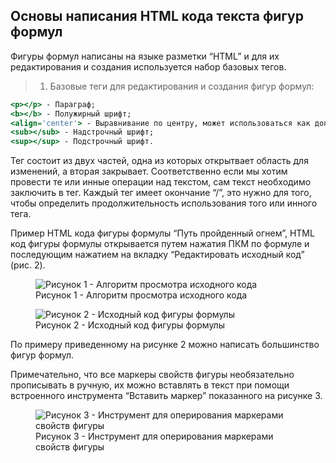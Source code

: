 ## Основы написания HTML кода текста фигур формул

Фигуры формул написаны на языке разметки "HTML" и для их редактирования и создания используется набор базовых тегов.

>1. Базовые теги для редактирования и создания фигур формул:

```.html
<p></p> - Параграф;
<b></b> - Полужирный шрифт;
<align='center'> - Выравнивание по центру, может использоваться как дополнительный тег к тегу "Параграф";
<sub></sub> - Надстрочный шрифт;
<sup></sup> - Подстрочный шрифт.
```

Тег состоит из двух частей, одна из которых открытвает область для изменений, а вторая закрывает. Соответственно если мы хотим провести те или инные операции над текстом, сам текст необходимо заключить в тег.
Каждый тег имеет окончание "/", это нужно для того, чтобы определить продолжительность использования того или инного тега.

Пример HTML кода фигуры формулы "Путь пройденный огнем", HTML код фигуры формулы открывается путем нажатия ПКМ по формуле и последующим нажатием на вкладку "Редактировать исходный код" (рис. 2).

![Рисунок 1 - Алгоритм просмотра исходного кода](Picture/6.jpg)

![Рисунок 2 - Исходный код фигуры формулы](Picture/1.jpg)

По примеру приведенному на рисунке 2 можно написать большинство фигур формул.

Примечательно, что все маркеры свойств фигуры необязательно прописывать в ручную, их можно вставлять в текст при помощи встроенного инструмента "Вставить маркер" показанного на рисунке 3.

![Рисунок 3 - Инструмент для оперирования маркерами свойств фигуры](Picture/7.jpg)
